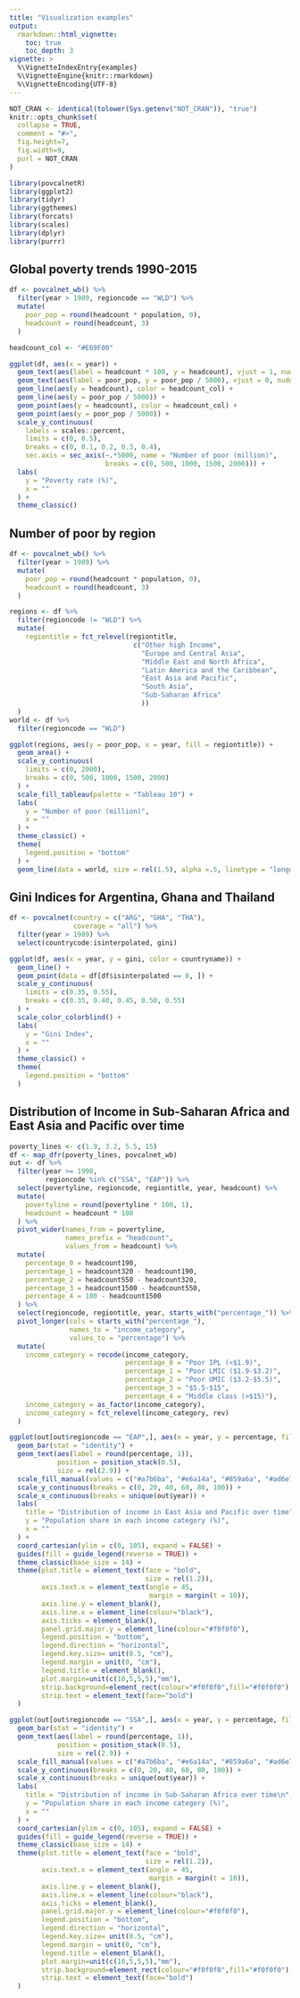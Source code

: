 ---
title: "Visualization examples"
output: 
  rmarkdown::html_vignette:
    toc: true
    toc_depth: 3
vignette: >
  %\VignetteIndexEntry{examples}
  %\VignetteEngine{knitr::rmarkdown}
  %\VignetteEncoding{UTF-8}
---

```{r, include = FALSE, message=FALSE, warning=FALSE}
NOT_CRAN <- identical(tolower(Sys.getenv("NOT_CRAN")), "true")
knitr::opts_chunk$set(
  collapse = TRUE,
  comment = "#>",
  fig.height=7, 
  fig.width=9,
  purl = NOT_CRAN
)
```

```{r setup, message=FALSE, warning=FALSE}
library(povcalnetR)
library(ggplot2)
library(tidyr)
library(ggthemes)
library(forcats)
library(scales)
library(dplyr)
library(purrr)
```

## Global poverty trends 1990-2015  

```{r, message=FALSE, warning=FALSE, eval=NOT_CRAN}
df <- povcalnet_wb() %>%
  filter(year > 1989, regioncode == "WLD") %>%
  mutate(
    poor_pop = round(headcount * population, 0),
    headcount = round(headcount, 3)
  )

headcount_col <- "#E69F00"

ggplot(df, aes(x = year)) +
  geom_text(aes(label = headcount * 100, y = headcount), vjust = 1, nudge_y = -0.02, color = headcount_col) +
  geom_text(aes(label = poor_pop, y = poor_pop / 5000), vjust = 0, nudge_y = 0.02) +
  geom_line(aes(y = headcount), color = headcount_col) +
  geom_line(aes(y = poor_pop / 5000)) +
  geom_point(aes(y = headcount), color = headcount_col) +
  geom_point(aes(y = poor_pop / 5000)) +
  scale_y_continuous(
    labels = scales::percent,
    limits = c(0, 0.5),
    breaks = c(0, 0.1, 0.2, 0.3, 0.4),
    sec.axis = sec_axis(~.*5000, name = "Number of poor (million)",
                        breaks = c(0, 500, 1000, 1500, 2000))) +
  labs(
    y = "Poverty rate (%)",
    x = ""
  ) +
  theme_classic()
```

## Number of poor by region
```{r message=FALSE, warning=FALSE, eval=NOT_CRAN}
df <- povcalnet_wb() %>%
  filter(year > 1989) %>%
  mutate(
    poor_pop = round(headcount * population, 0),
    headcount = round(headcount, 3)
  )

regions <- df %>%
  filter(regioncode != "WLD") %>%
  mutate(
    regiontitle = fct_relevel(regiontitle,
                               c("Other high Income",
                                 "Europe and Central Asia",
                                 "Middle East and North Africa",
                                 "Latin America and the Caribbean",
                                 "East Asia and Pacific",
                                 "South Asia",
                                 "Sub-Saharan Africa"
                                 ))
  )
world <- df %>%
  filter(regioncode == "WLD")

ggplot(regions, aes(y = poor_pop, x = year, fill = regiontitle)) +
  geom_area() +
  scale_y_continuous(
    limits = c(0, 2000),
    breaks = c(0, 500, 1000, 1500, 2000)
  ) +
  scale_fill_tableau(palette = "Tableau 10") +
  labs(
    y = "Number of poor (million)",
    x = ""
  ) +
  theme_classic() +
  theme(
    legend.position = "bottom"
  ) +
  geom_line(data = world, size = rel(1.5), alpha =.5, linetype = "longdash")
```


## Gini Indices for Argentina, Ghana and Thailand
```{r, message=FALSE, warning=FALSE, eval=NOT_CRAN}
df <- povcalnet(country = c("ARG", "GHA", "THA"),
                coverage = "all") %>%
  filter(year > 1989) %>%
  select(countrycode:isinterpolated, gini)

ggplot(df, aes(x = year, y = gini, color = countryname)) +
  geom_line() +
  geom_point(data = df[df$isinterpolated == 0, ]) +
  scale_y_continuous(
    limits = c(0.35, 0.55),
    breaks = c(0.35, 0.40, 0.45, 0.50, 0.55)
  ) +
  scale_color_colorblind() +
  labs(
    y = "Gini Index",
    x = ""
  ) +
  theme_classic() +
  theme(
    legend.position = "bottom"
  )

```

## Distribution of Income in Sub-Saharan Africa and East Asia and Pacific over time
```{r, message=FALSE, warning=FALSE, eval=NOT_CRAN}
poverty_lines <- c(1.9, 3.2, 5.5, 15)
df <- map_dfr(poverty_lines, povcalnet_wb)
out <- df %>%
  filter(year >= 1990,
         regioncode %in% c("SSA", "EAP")) %>%
  select(povertyline, regioncode, regiontitle, year, headcount) %>%
  mutate(
    povertyline = round(povertyline * 100, 1),
    headcount = headcount * 100
  ) %>%
  pivot_wider(names_from = povertyline,
              names_prefix = "headcount",
              values_from = headcount) %>%
  mutate(
    percentage_0 = headcount190,
    percentage_1 = headcount320 - headcount190,
    percentage_2 = headcount550 - headcount320,
    percentage_3 = headcount1500 - headcount550,
    percentage_4 = 100 - headcount1500
  ) %>%
  select(regioncode, regiontitle, year, starts_with("percentage_")) %>%
  pivot_longer(cols = starts_with("percentage_"), 
               names_to = "income_category", 
               values_to = "percentage") %>%
  mutate(
    income_category = recode(income_category,
                             percentage_0 = "Poor IPL (<$1.9)",
                             percentage_1 = "Poor LMIC ($1.9-$3.2)",
                             percentage_2 = "Poor UMIC ($3.2-$5.5)",
                             percentage_3 = "$5.5-$15",
                             percentage_4 = "Middle class (>$15)"),
    income_category = as_factor(income_category),
    income_category = fct_relevel(income_category, rev)
  )

ggplot(out[out$regioncode == "EAP",], aes(x = year, y = percentage, fill = income_category)) +
  geom_bar(stat = "identity") +
  geom_text(aes(label = round(percentage, 1)), 
            position = position_stack(0.5),
            size = rel(2.9)) +
  scale_fill_manual(values = c("#a7b6ba", "#e6a14a", "#859a6a", "#ad6e72", "#5d7a96")) +
  scale_y_continuous(breaks = c(0, 20, 40, 60, 80, 100)) +
  scale_x_continuous(breaks = unique(out$year)) +
  labs(
    title = "Distribution of income in East Asia and Pacific over time",
    y = "Population share in each income category (%)",
    x = ""
  ) +
  coord_cartesian(ylim = c(0, 105), expand = FALSE) +
  guides(fill = guide_legend(reverse = TRUE)) +
  theme_classic(base_size = 14) +
  theme(plot.title = element_text(face = "bold",
                                  size = rel(1.2)),
        axis.text.x = element_text(angle = 45,
                                   margin = margin(t = 10)), 
        axis.line.y = element_blank(),
        axis.line.x = element_line(colour="black"),
        axis.ticks = element_blank(),
        panel.grid.major.y = element_line(colour="#f0f0f0"),
        legend.position = "bottom",
        legend.direction = "horizontal",
        legend.key.size= unit(0.5, "cm"),
        legend.margin = unit(0, "cm"),
        legend.title = element_blank(),
        plot.margin=unit(c(10,5,5,5),"mm"),
        strip.background=element_rect(colour="#f0f0f0",fill="#f0f0f0"),
        strip.text = element_text(face="bold")
  )

ggplot(out[out$regioncode == "SSA",], aes(x = year, y = percentage, fill = income_category)) +
  geom_bar(stat = "identity") +
  geom_text(aes(label = round(percentage, 1)), 
            position = position_stack(0.5),
            size = rel(2.9)) +
  scale_fill_manual(values = c("#a7b6ba", "#e6a14a", "#859a6a", "#ad6e72", "#5d7a96")) +
  scale_y_continuous(breaks = c(0, 20, 40, 60, 80, 100)) +
  scale_x_continuous(breaks = unique(out$year)) +
  labs(
    title = "Distribution of income in Sub-Saharan Africa over time\n",
    y = "Population share in each income category (%)",
    x = ""
  ) +
  coord_cartesian(ylim = c(0, 105), expand = FALSE) +
  guides(fill = guide_legend(reverse = TRUE)) +
  theme_classic(base_size = 14) +
  theme(plot.title = element_text(face = "bold",
                                  size = rel(1.2)),
        axis.text.x = element_text(angle = 45,
                                   margin = margin(t = 10)), 
        axis.line.y = element_blank(),
        axis.line.x = element_line(colour="black"),
        axis.ticks = element_blank(),
        panel.grid.major.y = element_line(colour="#f0f0f0"),
        legend.position = "bottom",
        legend.direction = "horizontal",
        legend.key.size= unit(0.5, "cm"),
        legend.margin = unit(0, "cm"),
        legend.title = element_blank(),
        plot.margin=unit(c(10,5,5,5),"mm"),
        strip.background=element_rect(colour="#f0f0f0",fill="#f0f0f0"),
        strip.text = element_text(face="bold")
  )

```


